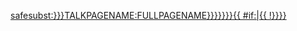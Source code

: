 [[{{ {{{|safesubst:}}}TALKPAGENAME:{{{1|{{ {{{|safesubst:}}}FULLPAGENAME}}}}}}}{{ {{{|safesubst:}}}#if:{{{2|}}}|{{ {{{|safesubst:}}}!}}{{{2}}}}}]]<noinclude>

{{documentation}}
<!-- Add categories and interwikis to the /doc subpage, not here! -->
</noinclude>